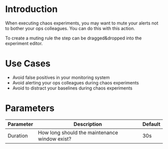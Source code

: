 # Introduction

When executing chaos experiments, you may want to mute your alerts not to bother your ops colleagues. You can do this with this action.

To create a muting rule the step can be dragged&dropped into the experiment editor.

# Use Cases

 - Avoid false positives in your monitoring system
 - Avoid alerting your ops colleagues during chaos experiments
 - Avoid to distract your baselines during chaos experiments

# Parameters

| Parameter                       | Description                                    | Default |
| ------------------------------- | ---------------------------------------------- | ------- |
| Duration                        | How long should the maintenance window exist?  | 30s     |